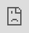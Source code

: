 ```yaml
---
title: "Building Open Scientific Communities "
subtitle: "🏫<br>lessons learnt so far</br>"
author: "Anna Krystalli - University of Sheffield RSE"
date: "2016/12/12"
output:
  xaringan::moon_reader:
    lib_dir: libs
    yolo: true
    nature:
      beforeInit: "https://platform.twitter.com/widgets.js"
      highlightStyle: github
      highlightLines: true
      countIncrementalSlides: false
      
    #css: slides.css
---
```

<style type = "text/css">
h1 {color: #0eba6f;
    font-size: 26px;}
</style>


```r
options(htmltools.dir.version = FALSE)
library(emo)
```



# SSI - software sustainability institute, UK 


### cultivating better, more sustainable, research software to enable world-class research


--

#### response to request for support to attend this meeting:

> we’d like this to happen, ...like the outputs to be open, ...like to be able to translate anything developed to the UK

<br>

![](https://www.software.ac.uk/themes/ssi/ssi_logo_with_name-small2.png)

---
class: center


# University of Sheffield RSE - June 2017
![](assets/rse_team.jpg)

---

# me [@annakrystalli](https://twitter.com/annakrystalli)

* ## \#rstats & data science

--

* ## open reproducible science
--

* ## community & capacity building

--

drives many of the examples used

---
class: inverse
background-image: url("assets/remit.png")

# **our brief:**

.footnote[slide credit: [Mike Croucher](https://github.com/mikecroucher/RSE_2017_keynote_presentation)]

---
class: inverse
background-image: url("assets/resources.png")

# **our resources:**

.footnote[slide credit: [Mike Croucher](https://github.com/mikecroucher/RSE_2017_keynote_presentation)]
---
class: center, middle


<iframe src="https://giphy.com/embed/g79am6uuZJKSc" style="position:fixed; top:0px; left:0px; bottom:0px; right:0px; width:100%; height:100%; border:none; margin:0; padding:0; overflow:hidden; z-index:999999;" class="giphy-embed" allowFullScreen></iframe><p><a href="https://giphy.com/gifs/fire-computer-nerd-g79am6uuZJKSc"></a></p>

---
class: inverse, center, middle
### It's clear

--

## WE NEED HELP!
---
class: inverse, center, top

background-image: url("https://4.bp.blogspot.com/-YTTmtOiby8w/WaIdVyEONuI/AAAAAAAAYqs/UPj8tpx4c7Qh8a4zlu0Vh-D15pAH-bTswCLcBGAs/s1600/community.gif")


# Community! 
#### to the rescue

---
layout: true

# Communites of Practice



---
background-image: url(https://lh5.googleusercontent.com/zZp_zQgJeszbMcHkypNMCboMCvKpNVJgBZfKzrSbevXVxKm5kWhdN2XXQmZnHYHXYjiDB-GXuv-R7wBvwSQCg-xGNmylxU7mi5yjfFHVFsesXEuVCXuAP2bPIvbZMmKfB9AFezo)

.footnote[image credit: [CoP blogspot](http://communitiesofpractice601.blogspot.co.uk/)]

---
> ### **bringing outsiders in through practice and participation**

--

## the ingredients

- #### Domain
- #### Community
- #### Practice

---
## the magic

 * #### social capital
 
--
 
 * #### network of collaborative relationships.
 
--
 
 * #### shared, codified repertoir of best practice.
    * supplement by channels of tacit knowledge flow.

---
## open science communities

--

### **digital communities of practice :**

* leverage the internet and modern digital tools to codify, document and develop, share and communicate community knowledge.

* leverage networks for knowledge and culture propagation

* actively invite and encourage participation

---
## global: as member
 
 * [Mozilla Science Lab](https://science.mozilla.org/)
 
 * [rOpenSci](https://ropensci.org/)
 
 * [Software Carpentry](https://software-carpentry.org/)
 
---
## local: as organiser

- [Sheffierd R User group](https://www.meetup.com/SheffieldR-Sheffield-R-Users-Group/)

- [shef datavis]() <- in development

---
layout: true

# developing communites of practice

---
class: center, middle

---
layout: true

# Know your community

---
class: inverse, center, middle

---
## clarify domain

> ### Key to adding value
--

* who are?

--
* what do they want?

---
## shef datavis survey
![](assets/position.png)

---
## shef datavis survey
![](assets/department.png)

---
## shef datavis survey
![](assets/interest_tools.png)




---
layout: true
# Knowledge, skill & interest are distributed

---
class: inverse, center, middle

---
## shef datavis survey results:

![](assets/viz_use.png)


---
## shef datavis survey results:

![](assets/experience.png)


---
layout: true
# knowledge codification, documentation and accesibility is key

---
class: inverse, center, middle
---

### For knowledge to spread through the network, people need **access to information**




- open materials on github (eg Carpentries, Open Leaders curriculum)
- [flash mobbing stack overflow](http://www.decisionsciencenews.com/2009/09/03/r-flashmob-2-tuesday-8-september-2009/)
- [Rstudio](https://community.rstudio.com/) & [rOpenSci](https://discuss.ropensci.org/) discussion boards
- rOpensi peer review on github
- wikis
- [blogs](http://awesome-blogdown.com/)

---


### the self-documenting nature of these tools:
* #### community documention (formal and of dicussions) has become easier:

--

* #### communication and documentation are converging.
---
## foundations still required

---

### [OxShef dataviz](https://oxshef.github.io/oxshef_charts/)

![](assets/oxshef.png)


.footnote[full credits for work so far to [Martin Hadley](https://twitter.com/martinjhnhadley) of The [University of Oxford  IDN](https://idn.it.ox.ac.uk/)]

---
layout: true
# facilitate evolution

---
class: inverse, center, middle
---

## reusable templating

--
* open generalisable and translatable approaches preferable

--

* easier to build on
--

* easier to customise
---
layout: true
# Community == Communication
---
class: inverse, center, middle
---
class: inverse
background-image: url("assets/switchboard.jpeg")

--

## Communication channels

<br>

### For knowledge to spread and relationships to flourish, people need to talk

---

### imperative for the spread of **tacit knowledge**

> the valuable context-based experiences that cannot easily be captured, codified and stored

---

### direct communication: 
#### well moderated slack / gitter channels e.g. 
- \#R4DS
- rOpensci
- repo level gitter channels
    >  moderator can encourage more useful content to blogs, discussion boards, repo issues etc.

--

### currated communication: 
#### disucssion boards e.g. 
- Rstudio
- rOpenSci


---

### dialog between inside and outside communities important

- #### blogs & newsletters `r emo::ji("newspaper")`

- #### **Community Calls** `r emo::ji("sparkles")`


---

### FORCE17 [Meet them where they are!](https://docs.google.com/document/d/1BeQfe4Q3jnH8P87fKjC94Sx6zSnHLrbdtAV0j8wR3sQ/edit#)
#### Force2017 meets Berliner researchers: exchange perspectives on open research

![](assets/force17.png)

---
layout: true
# encourage story telling
---
class: inverse, center, middle
---
class: inverse
background-image: url(http://buffalo7.co.uk/wp-content/uploads/2016/11/storytelling-for-presentations2.jpg)

### people love learning through stories

--

...we always have

---

## Code in the academy

### RSE blog series: software spotlight on TUoS postgrads
---
layout: true
# participation most effective when it's voluntary

---
class: inverse, center, middle

---
## people want to participate 

![](assets/interest.png)

---
## Make it easy to participate

- #### Leverage technology and automation
    e.g. Mozilla run a tight ship with the MozOpenLeaders
    
--
- ### Allow for a tiered levels of engagement according to:
    * skill
    * interests
    * commitment
    
---
layout: true
# fostering participation

---
class: inverse, center, middle
---
## members are:

> ...experiencing/continuously creating their shared identity through engaging in and contributing to the practices of their communities.

--

- ### people want to feel comfortable and included.

- ### people like to be acknowledged and validated.

---

## code of conduct

### important first step in establishing an inclusive culture


-

#### requires:

- requires training
- consistent enforcement
- continuous measurement/improvement.


---
background-image: url(https://raw.githubusercontent.com/acabunoc/open-source-strangeloop-2016/gh-pages/img/mentorship_14.jpg)

## mentorship programs

.footnote[image credit: [Abigail Cabunoc Mayes](https://github.com/acabunoc/open-source-strangeloop-2016/blob/gh-pages/img/mentorship_14.jpg)]

---

## support

### friendly, active community catalysers make a huge impact! e.g.  

* **Maëlle Salmon** ([@ma_salmon](https://twitter.com/ma_salmon)) as an **rOpensci** editor
    
* **Stefanie Butland** ([@StefanieButland](https://twitter.com/StefanieButland)) at **rOpensci** slack channel.

- **Jesse Maegan** [@kierisi](https://twitter.com/kierisi) for [#R4DS](https://medium.com/@kierisi/r4ds-january-challenge-69324561ef2b)

---
layout: true
# Communities of practice are social
---
class: inverse, center, middle
---


- #### people want to get together

- #### people love learning through challenges

- #### people like to have fun!


---

### good rhythm and variety of social practice.

- #### regular meetups / coding clubs

- #### one off events.
    * speaking events
    * workshops
    * coding / hack events


---

#### [organise a hack: NBN R Users Group hack:](http://sheffieldr.github.io/nbn-hack/)

<blockquote class="twitter-tweet" data-lang="en"><p lang="en" dir="ltr"><a href="https://twitter.com/Sheffield_R_?ref_src=twsrc%5Etfw">@Sheffield_R_</a> <a href="https://twitter.com/NBNTrust?ref_src=twsrc%5Etfw">@NBNTrust</a> <a href="https://twitter.com/hashtag/BiodiversityHack?src=hash&amp;ref_src=twsrc%5Etfw">#BiodiversityHack</a> is go! First stage: data dive &amp; brainstorm! <a href="https://twitter.com/hashtag/rstats?src=hash&amp;ref_src=twsrc%5Etfw">#rstats</a> <a href="https://twitter.com/hashtag/openscience?src=hash&amp;ref_src=twsrc%5Etfw">#openscience</a> <a href="https://t.co/0N9Re8roM5">pic.twitter.com/0N9Re8roM5</a></p>&mdash; annakrystalli (@annakrystalli) <a href="https://twitter.com/annakrystalli/status/704723751007604737?ref_src=twsrc%5Etfw">March 1, 2016</a></blockquote>
<script async src="https://platform.twitter.com/widgets.js" charset="utf-8"></script>

---

#### organise a hack [Reprohack 2017 @ OpenCon London](http://rse.shef.ac.uk/blog/opencon_london/):

<blockquote class="twitter-tweet" data-lang="en"><p lang="en" dir="ltr">Woah! Successful double reproduction at <a href="https://twitter.com/hashtag/OpenCon?src=hash&amp;ref_src=twsrc%5Etfw">#OpenCon</a> - <a href="https://twitter.com/Scrumblebee?ref_src=twsrc%5Etfw">@Scrumblebee</a> <a href="https://twitter.com/annakrystalli?ref_src=twsrc%5Etfw">@annakrystalli</a> <a href="https://twitter.com/mariosge90?ref_src=twsrc%5Etfw">@mariosge90</a> congrats!! <a href="https://twitter.com/hashtag/openbiscuits?src=hash&amp;ref_src=twsrc%5Etfw">#openbiscuits</a> <a href="https://t.co/9Wp4AsFevz">pic.twitter.com/9Wp4AsFevz</a></p>&mdash; Jon Tennant (@Protohedgehog) <a href="https://twitter.com/Protohedgehog/status/932969845242695685?ref_src=twsrc%5Etfw">November 21, 2017</a></blockquote>
<script async src="https://platform.twitter.com/widgets.js" charset="utf-8"></script>




---

#### jump on to a wider event [Mozilla Global Sprint 2017 @ TUoS](http://rse.shef.ac.uk/blog/mozsprint-2017-at-the-university-of-sheffield/):

<blockquote class="twitter-tweet" data-lang="en"><p lang="en" dir="ltr">The results from <a href="https://twitter.com/hashtag/mozsprint?src=hash&amp;ref_src=twsrc%5Etfw">#mozsprint</a>, our 48-hour hackathon: 108 projects in 20 countries. (Plus, homemade Mozilla cakes.) <a href="https://t.co/YADAq7Nprn">https://t.co/YADAq7Nprn</a> <a href="https://t.co/1G6JB7OlwP">pic.twitter.com/1G6JB7OlwP</a></p>&mdash; Mozilla (@mozilla) <a href="https://twitter.com/mozilla/status/873178386222501888?ref_src=twsrc%5Etfw">June 9, 2017</a></blockquote>
<script async src="https://platform.twitter.com/widgets.js" charset="utf-8"></script>


---

#### jump on to a wider event [R Users Group Hacktoberfest series](http://rse.shef.ac.uk/blog/sheffieldR-hacktoberfest/):

<blockquote class="twitter-tweet" data-lang="en"><p lang="en" dir="ltr">.<a href="https://twitter.com/soayipm?ref_src=twsrc%5Etfw">@soayipm</a> &amp; I have been busy! <br><br>💀👻 <a href="https://twitter.com/hashtag/rstats?src=hash&amp;ref_src=twsrc%5Etfw">#rstats</a> <a href="https://twitter.com/github?ref_src=twsrc%5Etfw">@github</a> 🎃 ready for our <a href="https://twitter.com/Sheffield_R_?ref_src=twsrc%5Etfw">@Sheffield_R_</a> <a href="https://twitter.com/hashtag/Hacktoberfest?src=hash&amp;ref_src=twsrc%5Etfw">#Hacktoberfest</a> <a href="https://twitter.com/hashtag/Halloween?src=hash&amp;ref_src=twsrc%5Etfw">#Halloween</a>  special! <a href="https://t.co/eyr1LHEj4m">pic.twitter.com/eyr1LHEj4m</a></p>&mdash; annakrystalli (@annakrystalli) <a href="https://twitter.com/annakrystalli/status/925137330683416576?ref_src=twsrc%5Etfw">October 30, 2017</a></blockquote>
<script async src="https://platform.twitter.com/widgets.js" charset="utf-8"></script>


---
layout: true
# **Bridging communities**
---
background-image: url(http://jonlieffmd.com/wp-content/uploads/2014/11/bigstock-Network-36275953.jpg)
.footnote[Image credit: [http://jonlieffmd.com/](http://jonlieffmd.com/blog/neuron-networks-in-healthy-and-diseased-brains)]

--

## networks of networks

- #### channel members to other communities according to need and interest

--

  * links communities
  
  * reduces duplication of effort
  
  * encourages people to be their own node in the wider network


---
layout: true
# Digital skills for digital citizens
---
class: inverse, center, middle
---

## digital skills important for participation:

--

- #### git / github / markdown / literate programming

---

### training still important

--
* #### the Carpentries: 
  an invaluable foundational resource & model

--

* **Institutionally:** develop more custom training

--

* Join forces, stop re-inventing the wheel.

---



## training in getting help

- give people a rod to fish with

```r
library(reprex)
```


---

## soft skills:    

### Leadership & Mentoring skills

--

> key to being an effective node

---
layout: true

# Communities of practice as default mode
---
class: inverse, center, middle
---

## Research labs as CoPs

- focus on creating environment to practice at the lab level.

--

- low hanging fruit: work on tools to facilitate this.

---

## our own community of practice

- ## launch community call?

- ## codify practice and centralising eources.


---
![](https://cdn-images-1.medium.com/max/2000/1*d-Amyi03y73-S_cEc9pQXA.jpeg)

.footnote[image credit: [Nitya Wakhlu](http://journalismthatmatters.org/experienceengagement/wp-content/uploads/sites/507/2015/10/Chart2.jpg)]
